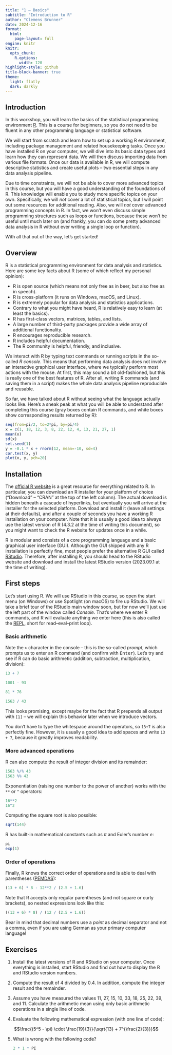 ```yaml
---
title: "1 – Basics"
subtitle: "Introduction to R"
author: "Clemens Brunner"
date: 2024-12-16
format:
  html:
    page-layout: full
engine: knitr
knitr:
  opts_chunk: 
    R.options:
      width: 120
highlight-style: github
title-block-banner: true
theme:
  light: flatly
  dark: darkly
---
```


## Introduction

In this workshop, you will learn the basics of the statistical programming environment [R](https://www.r-project.org/). This is a course for beginners, so you do not need to be fluent in any other programming language or statistical software.

We will start from scratch and learn how to set up a working R environment, including package management and related housekeeping tasks. Once you have installed R on your computer, we will dive into its basic data types and learn how they can represent data. We will then discuss importing data from various file formats. Once our data is available in R, we will compute descriptive statistics and create useful plots – two essential steps in any data analysis pipeline.

Due to time constraints, we will not be able to cover more advanced topics in this course, but you will have a good understanding of the foundations of R. This knowledge will enable you to study more specific topics on your own. Specifically, we will *not* cover a lot of statistical topics, but I will point out some resources for additional reading. Also, we will *not* cover advanced programming concepts in R. In fact, we won't even discuss simple programming structures such as loops or functions, because these won't be useful until much later on (and frankly, you can do some pretty advanced data analysis in R without ever writing a single loop or function).

With all that out of the way, let's get started!


## Overview

R is a statistical programming environment for data analysis and statistics. Here are some key facts about R (some of which reflect my personal opinion):

- R is open source (which means not only free as in beer, but also free as in speech).
- R is cross-platform (it runs on Windows, macOS, and Linux).
- R is extremely popular for data analysis and statistics applications.
- Contrary to what you might have heard, R is relatively easy to learn (at least the basics).
- R has first-class vectors, matrices, tables, and lists.
- A large number of third-party packages provide a wide array of additional functionality.
- R encourages reproducible research.
- R includes helpful documentation.
- The R community is helpful, friendly, and inclusive.

We interact with R by typing text commands or running scripts in the so-called *R console*. This means that performing data analysis does not involve an interactive graphical user interface, where we typically perform most actions with the mouse. At first, this may sound a bit old-fashioned, but this is really one of the best features of R. After all, writing R commands (and saving them in a script) makes the whole data analysis pipeline reproducible and reusable.

So far, we have talked about R without seeing what the language actually looks like. Here's a sneak peak at what you will be able to understand after completing this course (gray boxes contain R commands, and white boxes show corresponding results returned by R):

```r
seq(from=pi/2, to=2*pi, by=pi/4)
x = c(1, 18, 12, 3, 8, 22, 12, 4, 13, 21, 27, 1)
mean(x)
sd(x)
set.seed(1)
y = -0.1 * x + rnorm(12, mean=-10, sd=4)
cor.test(x, y)
plot(x, y, pch=20)
```


## Installation

The [official R website](https://www.r-project.org/) is a great resource for everything related to R. In particular, you can download an R installer for your platform of choice ("Download" – "CRAN" at the top of the left column). The actual download is hidden beneath a cascade of hyperlinks, but eventually you will arrive at the installer for the selected platform. Download and install it (leave all settings at their defaults), and after a couple of seconds you have a working R installation on your computer. Note that it is usually a good idea to always use the latest version of R (4.3.2 at the time of writing this document), so you might want to check the R website for updates once in a while.

R is modular and consists of a core programming language and a basic graphical user interface (GUI). Although the GUI shipped with any R installation is perfectly fine, most people prefer the alternative R GUI called [RStudio](https://posit.co/download/rstudio-desktop/). Therefore, after installing R, you should head to the RStudio website and download and install the latest RStudio version (2023.09.1 at the time of writing).


## First steps

Let's start using R. We will use RStudio in this course, so open the start menu (on Windows) or use Spotlight (on macOS) to fire up RStudio. We will take a brief tour of the RStudio main window soon, but for now we'll just use the left part of the window called *Console*. That's where we enter R commands, and R will evaluate anything we enter here (this is also called the [REPL](https://en.wikipedia.org/wiki/Read%E2%80%93eval%E2%80%93print_loop), short for read–eval–print loop).

### Basic arithmetic

Note the `>` character in the console – this is the so-called *prompt*, which prompts us to enter an R command (and confirm with <kbd>Enter</kbd>). Let's try and see if R can do basic arithmetic (addition, subtraction, multiplication, division):

```r
13 + 7
```

```r
1001 - 93
```

```r
81 * 76
```

```r
1563 / 43
```

This looks promising, except maybe for the fact that R prepends all output with `[1]` – we will explain this behavior later when we introduce vectors.

:::{.callout-note}
You don't have to type the whitespace around the operators, so `13+7` is also perfectly fine. However, it is usually a good idea to add spaces and write `13 + 7`, because it greatly improves readability.
:::


### More advanced operations

R can also compute the result of integer division and its remainder:

```r
1563 %/% 43
1563 %% 43
```

Exponentiation (raising one number to the power of another) works with the `**` or `^` operators:

```r
16**2
16^2
```

Computing the square root is also possible:

```r
sqrt(144)
```

R has built-in mathematical constants such as $\pi$ and Euler's number $e$:

```r
pi
exp(1)
```


### Order of operations

Finally, R knows the correct order of operations and is able to deal with parentheses ([PEMDAS](https://en.wikipedia.org/wiki/Order_of_operations#Mnemonics)):

```r
(13 + 6) * 8 - 12**2 / (2.5 + 1.6)
```

Note that R accepts only regular parentheses (and not square or curly brackets), so nested expressions look like this:

```r
((13 + 6) * 8) / (12 / (2.5 + 1.6))
```

:::{.callout-note}
Bear in mind that decimal numbers use a *point* as decimal separator and not a comma, even if you are using German as your primary computer language!
:::


## Exercises

1. Install the latest versions of R and RStudio on your computer. Once everything is installed, start RStudio and find out how to display the R and RStudio version numbers.

2. Compute the result of 4 divided by 0.4. In addition, compute the integer result and the remainder.

3. Assume you have measured the values 11, 27, 15, 10, 33, 18, 25, 22, 39, and 11. Calculate the arithmetic mean using only basic arithmetic operations in a single line of code.

4. Evaluate the following mathematical expression (with one line of code):

  $$\frac{(5^5 - \pi) \cdot \frac{19}{3}}{\sqrt{13} + 7^{\frac{2}{3}}}$$

5. What is wrong with the following code?

   ```r
   2 * 1 * PI
   ```
